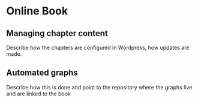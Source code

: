# Online Book

## Managing chapter content

Describe how the chapters are configured in Wordpress, how updates are made.

## Automated graphs

Describe how this is done and point to the repository where the graphs live and are linked to the book


